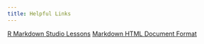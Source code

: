 ```yaml
---
title: Helpful Links
---
```


[R Markdown Studio Lessons](http://rmarkdown.rstudio.com/lesson-1.html)
[Markdown HTML Document Format](http://rmarkdown.rstudio.com/html_document_format.html)
